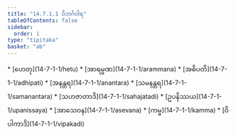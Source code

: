 ```yaml
---
title: "14.7.1.1 ဝိဘင်္ဂဝါရ"
tableOfContents: false
sidebar:
  order: 1
type: "tipitaka"
basket: "ab"
---
```



<DynamicBreadcrumb />



<TableOfContents>
* [ဟေတု](14-7-1-1/hetu)
* [အာရမ္မဏ](14-7-1-1/arammana)
* [အဓိပတိ](14-7-1-1/adhipati)
* [အနန္တရ](14-7-1-1/anantara)
* [သမနန္တရ](14-7-1-1/samanantara)
* [သဟဇာတာဒိ](14-7-1-1/sahajatadi)
* [ဥပနိဿယ](14-7-1-1/upanissaya)
* [အာသေဝန](14-7-1-1/asevana)
* [ကမ္မ](14-7-1-1/kamma)
* [ဝိပါကာဒိ](14-7-1-1/vipakadi)
</TableOfContents>